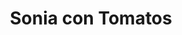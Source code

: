 ---
title: Sonia con Tomatos
media: 
dimensions: 30" x 36"
hero_image: ../../images/gallery/sonia_con_tomatos.jpg
sale_status: Sold
---